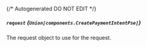 {/* Autogenerated DO NOT EDIT  */}

##### `request` *{`Union[components.CreatePaymentIntentPse]`}*
The request object to use for the request.
<Collapsible openLabel={Labels.showProperties} closeLabel={Labels.hideProperties}>
    <CreatePaymentIntentRequestBody/>
</Collapsible>


